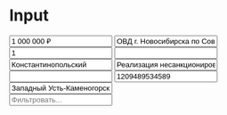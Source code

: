 

<Meta title="Core/Input" component={Input} />

# Input

<Props of={Input} />

<Preview>
  <section className="_e_form">
    <Input
      appearance="error"
      error="Cумма перевода не может быть больше 600 000 ₽"
      label="Сумма перевода"
      type="text"
      value="1 000 000 ₽"
      width="4"
    />
    <Input
      hint="Заполнять так же, как написано в паспорте"
      label="Где выдан паспорт"
      type="text"
      value="ОВД г. Новосибирска по Советскому р-ну, код 540-016"
      width="8"
    />
    <Input
      label="ОКВЭД"
      type="number"
      value="1"
      width="2"
    />
    <Input
      appearance="error"
      error="Имя является обязательным полем"
      label="Имя"
      type="text"
      width="4"
    />
    <Input
      label="Фамилия"
      type="text"
      value="Константинопольский"
      width="4"
    />
    <Input
      appearance="readonly"
      label="Способ перевода"
      type="text"
      value="Реализация несанкционированного доступа к банкоматам и платежным терминалам"
      width="12"
    />
    <Input
      appearance="disabled"
      label="Номер обращения"
      type="text"
      width="6"
    />
    <Input
      appearance="disabled"
      label="Номер обращения"
      type="text"
      width="6"
      value="1209489534589"
      hint="В правоохранительные органы"
    />
    <Input
      label="Городское образование"
      type="text"
      value="Западный Усть-Каменогорский район"
      width="6"
      hint="В Российской Федерации"
    />
  </section>
</Preview>

<Preview>
  <Input
    placeholder="Фильтровать..."
    type="text"
    width="8"
  />
</Preview>
